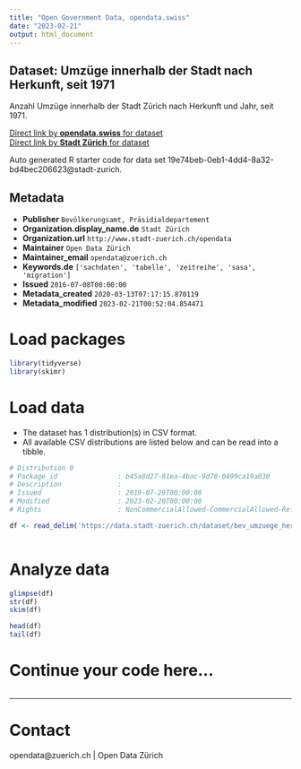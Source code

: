 ```yaml
---
title: "Open Government Data, opendata.swiss"
date: "2023-02-21"
output: html_document
---
```


## Dataset: Umzüge innerhalb der Stadt nach Herkunft, seit 1971


Anzahl Umzüge innerhalb der Stadt Zürich nach Herkunft und Jahr, seit 1971.


[Direct link by **opendata.swiss** for dataset](https://opendata.swiss/de/dataset/umzuge-nach-herkunft-seit-19715)<br>
[Direct link by **Stadt Zürich** for dataset](https://data.stadt-zuerich.ch/dataset/bev_umzuege_herkunft_seit1971_od3557)

Auto generated R starter code for data set 19e74beb-0eb1-4dd4-8a32-bd4bec206623@stadt-zurich.

## Metadata

- **Publisher** `Bevölkerungsamt, Präsidialdepartement`
- **Organization.display_name.de** `Stadt Zürich`
- **Organization.url** `http://www.stadt-zuerich.ch/opendata`
- **Maintainer** `Open Data Zürich`
- **Maintainer_email** `opendata@zuerich.ch`
- **Keywords.de** `['sachdaten', 'tabelle', 'zeitreihe', 'sasa', 'migration']`
- **Issued** `2016-07-08T00:00:00`
- **Metadata_created** `2020-03-13T07:17:15.870119`
- **Metadata_modified** `2023-02-21T00:52:04.854471`


# Load packages

```r

library(tidyverse)
library(skimr)

```

# Load data

-   The dataset has 1 distribution(s) in CSV format.
-   All available CSV distributions are listed below and can be read into a tibble.

```r

# Distribution 0
# Package_id               : b45a8d27-81ea-4bac-9d78-0499ca19a030
# Description              : 
# Issued                   : 2019-07-29T00:00:00
# Modified                 : 2023-02-20T00:00:00
# Rights                   : NonCommercialAllowed-CommercialAllowed-ReferenceNotRequired

df <- read_delim('https://data.stadt-zuerich.ch/dataset/bev_umzuege_herkunft_seit1971_od3557/download/BEV355OD3557.csv')



```

# Analyze data

```r

glimpse(df)
str(df)
skim(df)

head(df)
tail(df)

```

# Continue your code here...

```r

```

------------------------------------------------------------------------

# Contact

opendata@zuerich.ch | Open Data Zürich
